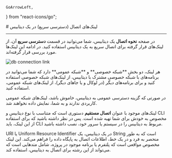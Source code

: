    GoArrowLeft,
} from "react-icons/go";

<Layout>
<Head>
<title>مستندات دسترسی سریع به دیتابیس  - لیارا</title>
<meta property="og:title" content="مستندات خدمات رایانش ابری لیارا" />
<meta property="og:description" content="مستندات مربوط به بخش دسترسی سریع به دیتابیس و آشنایی با جزئیات آن"  />
<meta property="og:image" content="https://files.liara.ir/liara/logos/liara-poster.jpg" />
</Head>
# لینک‌های اتصال (دسترسی سریع)  در یک دیتابیس
<hr className="mb-2" />

در صفحه **نحوه اتصال** یک دیتابیس، شما می‌توانید در قسمت **دسترسی سریع** آن، از لینک‌های قرار گرفته برای اتصال سریع به یک دیتابیس استفاده کنید. در ادامه این لینک‌ها مورد بررسی قرار گرفته‌اند.
<div className="h-4" />
<img src="https://files.liara.ir/liara/docs/quick-connection.png" alt="db connection link"/>
<div className="h-4" />

<Alert variant="info">
<p>
هر لینک، دو بخش **شبکه خصوصی** و **شبکه عمومی** دارد که شما می‌توانید در برنامه‌های با شبکه خصوصی مشترک با دیتابیس، از لینک‌های شبکه خصوصی استفاده کنید و برای برنامه‌های دیگر (در لوکال و یا جاهای دیگر)، از لینک‌های شبکه عمومی، استفاده کنید.
</p>
</Alert>
<Alert variant="warning">
<p>
در صورتی که گزینه دسترسی عمومی به دیتابیس، خاموش باشد، لینک‌های شبکه عمومی کاربردی ندارند و به شما، نمایش داده نخواهند شد.
</p>
</Alert>
<Section id="direct-connection" title="اتصال مستقیم" />

لینک‌های موجود با عنوان **اتصال مستقیم** دستوری است که متناسب با نوع دیتابیس و CLI مخصوص به خودش برای شما تهیه شده است. 
پس در نظر داشته باشید که برای استفاده از این لینک، باید CLI مربوط به دیتابیس را در سیستم یا سرور خود، نصب داشته باشید. 

<Section id="uri-connection" title="اتصال به دیتابیس با استفاده از URI" />
URI یا Uniform Resource Identifier در یک دیتابیس، یک String است که به طور منحصر به فرد و در یک خط، اطلاعات اتصال به پایگاه داده را فراهم می‌کند.
این لینک مخصوص مواقعی است که پلتفرم یا برنامه موجود در پروژه، شامل متدهایی است که می‌تواند از این رشته برای اتصال به دیتابیس، استفاده کند. 







</Layout>